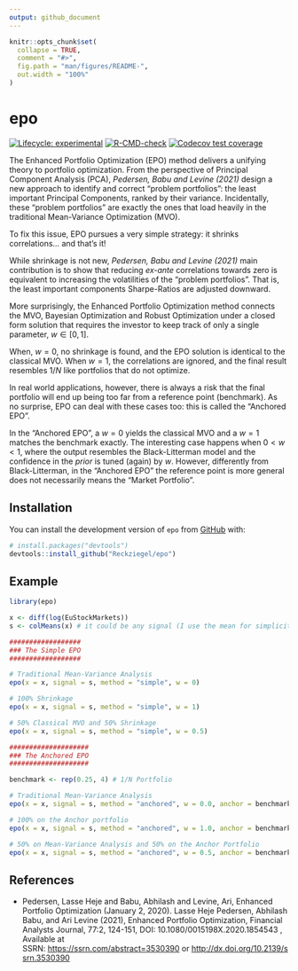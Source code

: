 ```yaml
---
output: github_document
---
```


<!-- README.md is generated from README.Rmd. Please edit that file -->

```r
knitr::opts_chunk$set(
  collapse = TRUE,
  comment = "#>",
  fig.path = "man/figures/README-",
  out.width = "100%"
)
```

# epo

<!-- badges: start -->

[![Lifecycle: experimental](https://img.shields.io/badge/lifecycle-experimental-orange.svg)](https://lifecycle.r-lib.org/articles/stages.html#experimental) [![R-CMD-check](https://github.com/Reckziegel/epo/actions/workflows/R-CMD-check.yaml/badge.svg)](https://github.com/Reckziegel/epo/actions/workflows/R-CMD-check.yaml) [![Codecov test coverage](https://codecov.io/gh/Reckziegel/epo/branch/main/graph/badge.svg)](https://app.codecov.io/gh/Reckziegel/epo?branch=main)

<!-- badges: end -->

The Enhanced Portfolio Optimization (EPO) method delivers a unifying theory to portfolio optimization. From the perspective of Principal Component Analysis (PCA), *Pedersen, Babu and Levine (2021)* design a new approach to identify and correct "problem portfolios": the least important Principal Components, ranked by their variance. Incidentally, these "problem portfolios" are exactly the ones that load heavily in the traditional Mean-Variance Optimization (MVO).

To fix this issue, EPO pursues a very simple strategy: it shrinks correlations... and that's it!

While shrinkage is not new, *Pedersen, Babu and Levine (2021)* main contribution is to show that reducing *ex-ante* correlations towards zero is equivalent to increasing the volatilities of the "problem portfolios". That is, the least important components Sharpe-Ratios are adjusted downward.

More surprisingly, the Enhanced Portfolio Optimization method connects the MVO, Bayesian Optimization and Robust Optimization under a closed form solution that requires the investor to keep track of only a single parameter, $w\in [0, 1]$.

When, $w=0$, no shrinkage is found, and the EPO solution is identical to the classical MVO. When $w=1$, the correlations are ignored, and the final result resembles $1/N$ like portfolios that do not optimize.

In real world applications, however, there is always a risk that the final portfolio will end up being too far from a reference point (benchmark). As no surprise, EPO can deal with these cases too: this is called the "Anchored EPO".

In the "Anchored EPO", a $w=0$ yields the classical MVO and a $w=1$ matches the benchmark exactly. The interesting case happens when $0 < w < 1$, where the output resembles the Black-Litterman model and the confidence in the *prior* is tuned (again) by $w$. However, differently from Black-Litterman, in the "Anchored EPO" the reference point is more general does not necessarily means the "Market Portfolio".

## Installation

You can install the development version of `epo` from [GitHub](https://github.com/) with:

``` r
# install.packages("devtools")
devtools::install_github("Reckziegel/epo")
```

## Example

```r
library(epo)

x <- diff(log(EuStockMarkets))
s <- colMeans(x) # it could be any signal (I use the mean for simplicity)

##################
### The Simple EPO
##################

# Traditional Mean-Variance Analysis
epo(x = x, signal = s, method = "simple", w = 0)

# 100% Shrinkage
epo(x = x, signal = s, method = "simple", w = 1)

# 50% Classical MVO and 50% Shrinkage
epo(x = x, signal = s, method = "simple", w = 0.5)

####################
### The Anchored EPO 
####################

benchmark <- rep(0.25, 4) # 1/N Portfolio

# Traditional Mean-Variance Analysis
epo(x = x, signal = s, method = "anchored", w = 0.0, anchor = benchmark)

# 100% on the Anchor portfolio
epo(x = x, signal = s, method = "anchored", w = 1.0, anchor = benchmark)

# 50% on Mean-Variance Analysis and 50% on the Anchor Portfolio
epo(x = x, signal = s, method = "anchored", w = 0.5, anchor = benchmark)
```

## References

-   Pedersen, Lasse Heje and Babu, Abhilash and Levine, Ari, Enhanced Portfolio Optimization (January 2, 2020). Lasse Heje Pedersen, Abhilash Babu, and Ari Levine (2021), Enhanced Portfolio Optimization, Financial Analysts Journal, 77:2, 124-151, DOI: 10.1080/0015198X.2020.1854543 , Available at SSRN: <https://ssrn.com/abstract=3530390> or [http://dx.doi.org/10.2139/ssrn.3530390](https://dx.doi.org/10.2139/ssrn.3530390)
